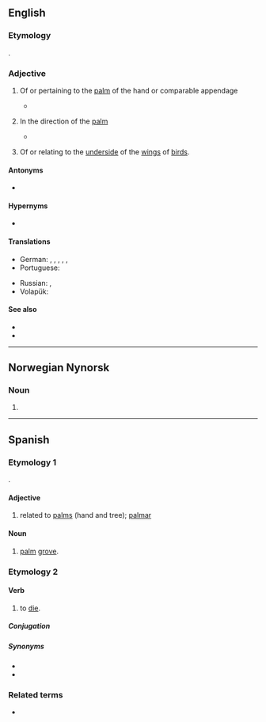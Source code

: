 {{also|Pálmar}}
==English==

===Etymology===
{{etyl|la|en}} {{lena}} {{m|la|palmaris}}.

===Adjective===
{{en-adj}}

# {{lb|en|anatomy|not comparable}} Of or pertaining to the [[palm]] of the hand or comparable appendage
#* {{quote-journal|1988|May 20|Jack Clark|Touch of Death|Chicago Reader|url=https://securesite.chireader.com/cgi-bin/Archive/abridged2.bat?path=1988/880520/FNGRPRNT
|passage="A latent print on the '''palmar''' surface of our hands and the plantar surfaces of our foot is a scan that is entirely different from the scan on the rest of our bodies.}}
# {{lb|en|anatomy|and|medicine}} In the direction of the [[palm]]
#* {{quote-book|2002|John Gray Seiler|Essentials of Hand Surgery|url=http://books.google.com/books?id=Sy5vFiReInkC|isbn=0781735858|page=14
|passage=The long and ring superficialis tendons lie more '''palmar''' than the index and small.}}
# {{lb|en|zoology}} Of or relating to the [[underside]] of the [[wing]]s of [[bird]]s.

====Antonyms====
* {{sense|toward the palmar surface}} {{l|en|dorsal}}

====Hypernyms====
* {{l|en|volar}}

====Translations====
{{trans-top|of or pertaining to the palm of the hand}}
* German: {{qualifier|technical}} {{t+|de|palmar}}, {{qualifier|technical}} {{t|de|Palmar-}}, {{qualifier|technical}} {{t+|de|volar}}, {{t|de|handflächenseitig}}, {{t|de|hohlhandseitig}}, {{t|de|Hand-}}
* Portuguese: {{t|pt|palmar}}
{{trans-mid}}
* Russian: {{t+|ru|ладо́нный}}, {{t|ru|пальма́рный}}
* Volapük: {{t|vo|namakevik}}
{{trans-bottom}}

====See also====
* {{l|en|plantar}}
* {{l|en|ventral}}

----

==Norwegian Nynorsk==

===Noun===
{{head|nn|noun form|g=m}}

# {{inflection of|palme||indef|p|lang=nn}}

----

==Spanish==

===Etymology 1===
{{etyl|la|es}} {{m|la|palmāris}}.

====Adjective====
{{es-adj|pl=palmares}}

# related to [[palm|palms]] (hand and tree); [[#English|palmar]]

====Noun====
{{es-noun|m|palmares}}

# [[palm]] [[grove]].

===Etymology 2===

====Verb====
{{es-verb|palm|ar}}

# {{lb|es|colloquial}} to [[die]].

=====Conjugation=====
{{es-conj-ar|palm}}

=====Synonyms=====
* {{l|es|cascarla}}
* {{l|es|morir}}

===Related terms===
* {{l|es|palma}}